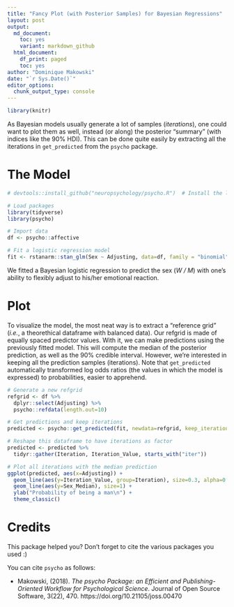 ```yaml
---
title: "Fancy Plot (with Posterior Samples) for Bayesian Regressions"
layout: post
output:
  md_document:
    toc: yes
    variant: markdown_github
  html_document:
    df_print: paged
    toc: yes
author: "Dominique Makowski"
date: "`r Sys.Date()`"
editor_options: 
  chunk_output_type: console
---
```



```r
library(knitr)
```

As Bayesian models usually generate a lot of samples (*iterations*), one could want to plot them as well, instead (or along) the posterior "summary" (with indices like the 90% HDI). This can be done quite easily by extracting all the iterations in `get_predicted` from the `psycho` package.

# The Model

```r
# devtools::install_github("neuropsychology/psycho.R")  # Install the last psycho version if needed

# Load packages
library(tidyverse)
library(psycho)

# Import data
df <- psycho::affective

# Fit a logistic regression model
fit <- rstanarm::stan_glm(Sex ~ Adjusting, data=df, family = "binomial")
```

We fitted a Bayesian logistic regression to predict the sex (*W / M*) with one's ability to flexibly adjust to his/her emotional reaction. 

# Plot

To visualize the model, the most neat way is to extract a "reference grid" (*i.e.*, a theorethical dataframe with balanced data). Our refgrid is made of equally spaced predictor values. With it, we can make predictions using the previously fitted model. This will compute the median of the posterior prediction, as well as the 90% credible interval. However, we're interested in keeping all the prediction samples (iterations). Note that `get_predicted` automatically transformed log odds ratios (the values in which the model is expressed) to probabilities, easier to apprehend.

```r
# Generate a new refgrid
refgrid <- df %>% 
  dplyr::select(Adjusting) %>% 
  psycho::refdata(length.out=10)

# Get predictions and keep iterations
predicted <- psycho::get_predicted(fit, newdata=refgrid, keep_iterations=TRUE)

# Reshape this dataframe to have iterations as factor
predicted <- predicted %>% 
  tidyr::gather(Iteration, Iteration_Value, starts_with("iter"))

# Plot all iterations with the median prediction
ggplot(predicted, aes(x=Adjusting)) +
  geom_line(aes(y=Iteration_Value, group=Iteration), size=0.3, alpha=0.01) +
  geom_line(aes(y=Sex_Median), size=1) + 
  ylab("Probability of being a man\n") +
  theme_classic()
```



# Credits

This package helped you? Don't forget to cite the various packages you used :)

You can cite `psycho` as follows:

- Makowski, (2018). *The psycho Package: an Efficient and Publishing-Oriented Workflow for Psychological Science*. Journal of Open Source Software, 3(22), 470. https://doi.org/10.21105/joss.00470
